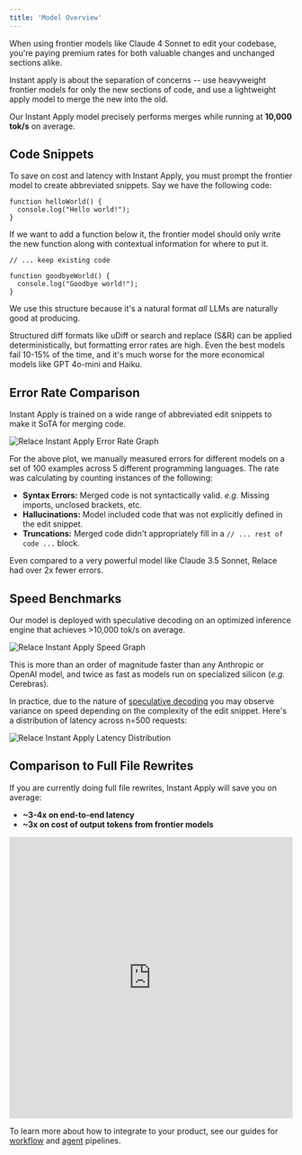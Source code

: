 ```yaml
---
title: 'Model Overview'
---
```


When using frontier models like Claude 4 Sonnet to edit your codebase, you're paying premium rates for both valuable changes and unchanged sections alike.

Instant apply is about the separation of concerns -- use heavyweight frontier models for only the new sections of code, and use a lightweight apply model to merge the new into the old.

Our Instant Apply model precisely performs merges while running at **10,000 tok/s** on average.

## Code Snippets

To save on cost and latency with Instant Apply, you must prompt the frontier model to create abbreviated snippets. Say we have the following code:

```
function helloWorld() {
  console.log("Hello world!");
}
```

If we want to add a function below it, the frontier model should only write the new function along with contextual information for where to put it.

```
// ... keep existing code

function goodbyeWorld() {
  console.log("Goodbye world!");
}
```

We use this structure because it's a natural format _all_ LLMs are naturally good at producing.

Structured diff formats like uDiff or search and replace (S&R) can be applied deterministically, but formatting error rates are high. Even the best models fail 10-15% of the time, and it's much worse for the more economical models like GPT 4o-mini and Haiku.

## Error Rate Comparison

Instant Apply is trained on a wide range of abbreviated edit snippets to make it SoTA for merging code.

![Relace Instant Apply Error Rate Graph](/images/relace_instant_apply_error_rate_graph.png)

For the above plot, we manually measured errors for different models on a set of 100 examples across 5 different programming languages. The rate was calculating by counting instances of the following:

- **Syntax Errors:** Merged code is not syntactically valid. _e.g._ Missing imports, unclosed brackets, etc.
- **Hallucinations:** Model included code that was not explicitly defined in the edit snippet.
- **Truncations:** Merged code didn't appropriately fill in a `// ... rest of code ...` block.

Even compared to a very powerful model like Claude 3.5 Sonnet, Relace had over 2x fewer errors.

## Speed Benchmarks

Our model is deployed with speculative decoding on an optimized inference engine that achieves >10,000 tok/s on average.

![Relace Instant Apply Speed Graph](/images/relace_instant_apply_speed_graph.png)

This is more than an order of magnitude faster than any Anthropic or OpenAI model, and twice as fast as models run on specialized silicon (_e.g._ Cerebras).

In practice, due to the nature of [speculative decoding](https://arxiv.org/abs/2211.17192) you may observe variance on speed depending on the complexity of the edit snippet. Here's a distribution of latency across n=500 requests:

![Relace Instant Apply Latency Distribution](/images/relace_instant_apply_pdf.png)

## Comparison to Full File Rewrites

If you are currently doing full file rewrites, Instant Apply will save you on average:

- **~3-4x on end-to-end latency**
- **~3x on cost of output tokens from frontier models**

<iframe
  width="100%"
  height="500px"
  src="https://www.youtube.com/embed/J0-oYyozUZw?rel=0&controls=0&showinfo=0"
  title="YouTube video player"
  frameborder="0"
  allow="accelerometer; autoplay; clipboard-write; encrypted-media; gyroscope; picture-in-picture"
  allowfullscreen
></iframe>

To learn more about how to integrate to your product, see our guides for [workflow](/docs/instant-apply/workflow) and [agent](/docs/instant-apply/agent) pipelines. 
